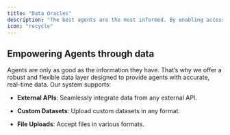 ```yaml
---
title: "Data Oracles"
description: "The best agents are the most informed. By enabling access to real-time, relevant data, Coffee ensures your agents can make the most accurate and effective decisions. This data layer transforms raw inputs into actionable insights, empowering agents to excel in their roles."
icon: "recycle"
---
```


## Empowering Agents through data

Agents are only as good as the information they have. That’s why we offer a robust and flexible data layer designed to provide agents with accurate, real-time data. Our system supports:

* **External APIs**: Seamlessly integrate data from any external API.

* **Custom Datasets**: Upload custom datasets in any format.

* **File Uploads**: Accept files in various formats.